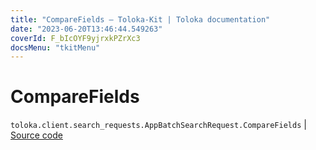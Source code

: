 ```yaml
---
title: "CompareFields — Toloka-Kit | Toloka documentation"
date: "2023-06-20T13:46:44.549263"
coverId: F_bIcOYF9yjrxkPZrXc3
docsMenu: "tkitMenu"
---
```


# CompareFields

`toloka.client.search_requests.AppBatchSearchRequest.CompareFields` | [Source code](https://github.com/Toloka/toloka-kit/blob/v1.2.0/src/client/search_requests.py#L1131)